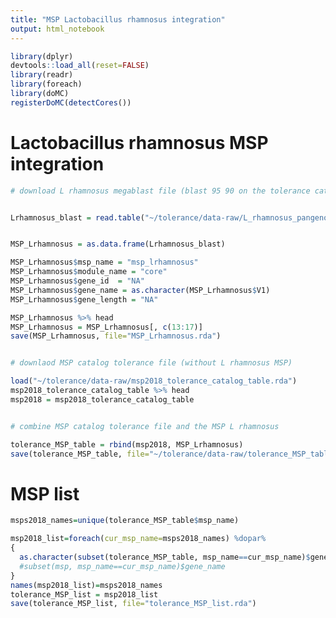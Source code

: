 ```yaml
---
title: "MSP Lactobacillus rhamnosus integration"
output: html_notebook
---
```



```r

library(dplyr)
devtools::load_all(reset=FALSE)
library(readr)
library(foreach)
library(doMC)
registerDoMC(detectCores())

```


# Lactobacillus rhamnosus MSP integration
```r

# download L rhamnosus megablast file (blast 95 90 on the tolerance catalog fna)


Lrhamnosus_blast = read.table("~/tolerance/data-raw/L_rhamnosus_pangenome_nonredundant_tolerance_catalog_megablast_9095.txt", header=F)


MSP_Lrhamnosus = as.data.frame(Lrhamnosus_blast)

MSP_Lrhamnosus$msp_name = "msp_lrhamnosus"
MSP_Lrhamnosus$module_name = "core"
MSP_Lrhamnosus$gene_id  = "NA"
MSP_Lrhamnosus$gene_name = as.character(MSP_Lrhamnosus$V1)
MSP_Lrhamnosus$gene_length = "NA"

MSP_Lrhamnosus %>% head
MSP_Lrhamnosus = MSP_Lrhamnosus[, c(13:17)]
save(MSP_Lrhamnosus, file="MSP_Lrhamnosus.rda")


# downlaod MSP catalog tolerance file (without L rhamnosus MSP)

load("~/tolerance/data-raw/msp2018_tolerance_catalog_table.rda")
msp2018_tolerance_catalog_table %>% head
msp2018 = msp2018_tolerance_catalog_table


# combine MSP catalog tolerance file and the MSP L rhamnosus

tolerance_MSP_table = rbind(msp2018, MSP_Lrhamnosus)
save(tolerance_MSP_table, file="~/tolerance/data-raw/tolerance_MSP_table.rda")

```


# MSP list

```r


msps2018_names=unique(tolerance_MSP_table$msp_name)

msp2018_list=foreach(cur_msp_name=msps2018_names) %dopar%
{
  as.character(subset(tolerance_MSP_table, msp_name==cur_msp_name)$gene_id)
  #subset(msp, msp_name==cur_msp_name)$gene_name
}
names(msp2018_list)=msps2018_names
tolerance_MSP_list = msp2018_list
save(tolerance_MSP_list, file="tolerance_MSP_list.rda")

```

